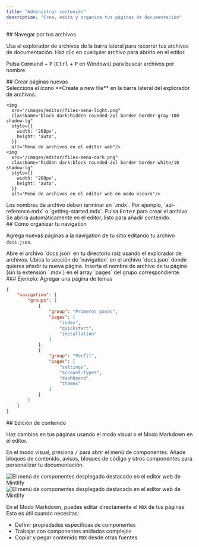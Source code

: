 ```yaml
---
title: "Administrar contenido"
description: "Crea, edita y organiza tus páginas de documentación"
---
```


<div id="navigating-your-files">
  ## Navegar por tus archivos
</div>

Usa el explorador de archivos de la barra lateral para recorrer tus archivos de documentación. Haz clic en cualquier archivo para abrirlo en el editor.

Pulsa <kbd>Command</kbd> + <kbd>P</kbd> (<kbd>Ctrl</kbd> + <kbd>P</kbd> en Windows) para buscar archivos por nombre.

<div id="creating-new-pages">
  ## Crear páginas nuevas
</div>

<Steps>
  <Step title="Crear un archivo nuevo">
    Selecciona el icono **Create a new file** en la barra lateral del explorador de archivos.
    
    <img
      src="/images/editor/files-menu-light.png"
      className="block dark:hidden rounded-2xl border border-gray-100 shadow-lg"
      style={{
        width: '268px',
        height: 'auto',
      }}
      alt="Menú de archivos en el editor web"/>
    <img
      src="/images/editor/files-menu-dark.png"
      className="hidden dark:block rounded-2xl border border-white/10 shadow-lg"
      style={{
        width: '268px',
        height: 'auto',
      }}
      alt="Menú de archivos en el editor web en modo oscuro"/>
  </Step>
  <Step title="Introduce un nombre de archivo">
    Los nombres de archivo deben terminar en `.mdx`. Por ejemplo, `api-reference.mdx` o `getting-started.mdx`.
  </Step>
  <Step title="Crear y abrir">
    Pulsa <kbd>Enter</kbd> para crear el archivo. Se abrirá automáticamente en el editor, listo para añadir contenido.
  </Step>
</Steps>

<div id="organizing-your-navigation">
  ## Cómo organizar tu navigation
</div>

Agrega nuevas páginas a la navigation de tu sitio editando tu archivo `docs.json`.

<Steps>
  <Step title="Open docs.json">
    Abre el archivo `docs.json` en tu directorio raíz usando el explorador de archivos.
  </Step>
  <Step title="Locate the navigation section">
    Ubica la sección de `navigation` en el archivo `docs.json` donde quieres añadir tu nueva página.
  </Step>
  <Step title="Add your page">
    Inserta el nombre de archivo de tu página (sin la extensión `.mdx`) en el array `pages` del grupo correspondiente.
  </Step>
</Steps>

<div id="example-adding-a-themes-page">
  ### Ejemplo: Agregar una página de temas
</div>

```json title="Adding a themes page to the Profile group" highlight="18"
{
    "navigation": {
        "groups": [
            {
                "group": "Primeros pasos",
                "pages": [
                    "index",
                    "quickstart", 
                    "installation"
                ]
            },
            {
                "group": "Perfil",
                "pages": [
                    "settings",
                    "account-types", 
                    "dashboard",
                    "themes"
                ]
            }
        ]
    }
}
```


<div id="editing-content">
  ## Edición de contenido
</div>

Haz cambios en tus páginas usando el modo visual o el Modo Markdown en el editor.

En el modo visual, presiona <kbd>/</kbd> para abrir el menú de componentes. Añade bloques de contenido, avisos, bloques de código y otros componentes para personalizar tu documentación.

<Frame>
  <img 
    src="/images/editor/component-menu-light.png" 
    alt="El menú de componentes desplegado destacado en el editor web de Mintlify" 
    className="block dark:hidden" 
  />
  <img 
    src="/images/editor/component-menu-dark.png" 
    alt="El menú de componentes desplegado destacado en el editor web de Mintlify" 
    className="hidden dark:block" 
  />
</Frame>

En el Modo Markdown, puedes editar directamente el `MDX` de tus páginas. Esto es útil cuando necesitas:

- Definir propiedades específicas de componentes
- Trabajar con componentes anidados complejos
- Copiar y pegar contenido `MDX` desde otras fuentes